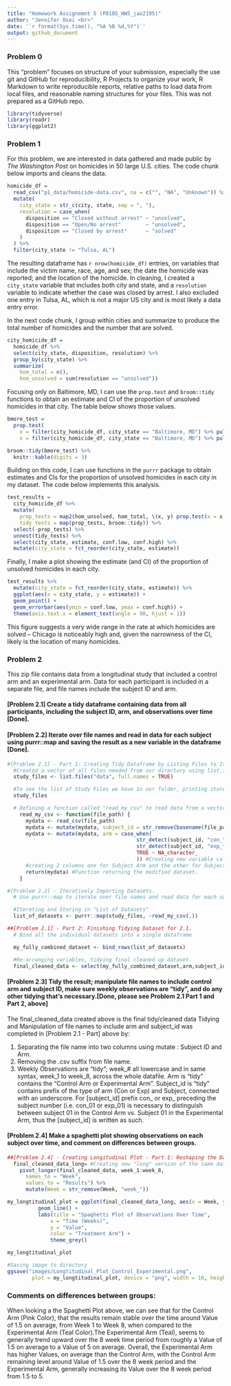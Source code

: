 ```yaml
---
title: "Homework Assignemnt 5 (P8105_HW5_jao2195)"
author: "Jennifer Osei <br>"
date: '`r format(Sys.time(), "%A %B %d,%Y")`'
output: github_document
---
```

################################################################################
### Problem 0 ##################################################################
################################################################################

This "problem" focuses on structure of your submission, especially the use git and GitHub for reproducibility, R Projects to organize your work, R Markdown to write reproducible reports, relative paths to load data from local files, and reasonable naming structures for your files. This was not prepared as a GitHub repo.

```r
library(tidyverse)
library(readr)
library(ggplot2)
```


################################################################################
### Problem 1 ##################################################################
################################################################################

For this problem, we are interested in data gathered and made public by _The Washington Post_ on homicides in 50 large U.S. cities. The code chunk below imports and cleans the data.

```r
homicide_df = 
  read_csv("p1_data/homicide-data.csv", na = c("", "NA", "Unknown")) %>%
  mutate(
    city_state = str_c(city, state, sep = ", "),
    resolution = case_when(
      disposition == "Closed without arrest" ~ "unsolved",
      disposition == "Open/No arrest"        ~ "unsolved",
      disposition == "Closed by arrest"      ~ "solved"
    )
  ) %>% 
  filter(city_state != "Tulsa, AL") 
```

The resulting dataframe has `r nrow(homicide_df)` entries, on variables that include the victim name, race, age, and sex; the date the homicide was reported; and the location of the homicide. In cleaning, I created a `city_state` variable that includes both city and state, and a `resolution` variable to indicate whether the case was closed by arrest. I also excluded one entry in Tulsa, AL, which is not a major US city and is most likely a data entry error. 

In the next code chunk, I group within cities and summarize to produce the total number of homicides and the number that are solved. 

```r
city_homicide_df = 
  homicide_df %>% 
  select(city_state, disposition, resolution) %>% 
  group_by(city_state) %>% 
  summarize(
    hom_total = n(),
    hom_unsolved = sum(resolution == "unsolved"))
```

Focusing only on Baltimore, MD, I can use the `prop.test` and `broom::tidy` functions to obtain an estimate and CI of the proportion of unsolved homicides in that city. The table below shows those values.

```r
bmore_test = 
  prop.test(
    x = filter(city_homicide_df, city_state == "Baltimore, MD") %>% pull(hom_unsolved),
    n = filter(city_homicide_df, city_state == "Baltimore, MD") %>% pull(hom_total)) 

broom::tidy(bmore_test) %>% 
  knitr::kable(digits = 3)
```

Building on this code, I can use functions in the `purrr` package to obtain estimates and CIs for the proportion of unsolved homicides in each city in my dataset. The code below implements this analysis. 

```r
test_results = 
  city_homicide_df %>% 
  mutate(
    prop_tests = map2(hom_unsolved, hom_total, \(x, y) prop.test(x = x, n = y)),
    tidy_tests = map(prop_tests, broom::tidy)) %>% 
  select(-prop_tests) %>% 
  unnest(tidy_tests) %>% 
  select(city_state, estimate, conf.low, conf.high) %>% 
  mutate(city_state = fct_reorder(city_state, estimate))
```

Finally, I make a plot showing the estimate (and CI) of the proportion of unsolved homicides in each city.

```r
test_results %>% 
  mutate(city_state = fct_reorder(city_state, estimate)) %>% 
  ggplot(aes(x = city_state, y = estimate)) + 
  geom_point() + 
  geom_errorbar(aes(ymin = conf.low, ymax = conf.high)) + 
  theme(axis.text.x = element_text(angle = 90, hjust = 1))
```

This figure suggests a very wide range in the rate at which homicides are solved -- Chicago is noticeably high and, given the narrowness of the CI, likely is the location of many homicides. 


################################################################################
### Problem 2 ##################################################################
################################################################################
This zip file contains data from a longitudinal study that included a control arm and an experimental arm. Data for each participant is included in a separate file, and file names include the subject ID and arm.

#### [Problem 2.1] Create a tidy dataframe containing data from all participants, including the subject ID, arm, and observations over time [Done].

#### [Problem 2.2] Iterate over file names and read in data for each subject using purrr::map and saving the result as a new variable in the dataframe [Done].

```r

#[Problem 2.1] - Part 1: Creating Tidy Dataframe by Listing Files to Itterate and Creating Function
  #Created a vector of all files needed from our directory using list.files() function requested.
  study_files <- list.files("data", full.names = TRUE)

  #To see the list of Study Files we have in our folder, printing stored variable above.
  study_files

  # Defining a function called "read_my_csv" to read data from a vector of file names, like           study_files.
    read_my_csv <- function(file_path) {
      mydata <- read_csv(file_path)
      mydata <- mutate(mydata, subject_id = str_remove(basename(file_path), "\\.csv")) #Removing        .csv suffix from file name and creating a new subject)id column with the result.
      mydata <- mutate(mydata, arm = case_when(
                                          str_detect(subject_id, "con_") ~ "Control",
                                          str_detect(subject_id, "exp_") ~ "Experimental",
                                          TRUE ~ NA_character_
                                          )) #Creating new variable called "arm". Reading in            string prefix of subject_id "con" or "exp" and making case when to have new variable with f       full name Control or Experimental.
      #creating 2 columns one for Subject Arm and the other for Subject ID from the filename. 
      return(mydata) #Function returning the modified dataset. 
    }

#[Problem 2.2] - Iteratively Importing Datasets. 
  # Use purrr::map to iterate over file names and read data for each subject using purrr::map and   saving the result as a new variable in the dataframe [Done].

  #Iterating and Storing in "List of Datasets"
  list_of_datasets <- purrr::map(study_files, ~read_my_csv(.))

##[Problem 2.1] - Part 2: Finishing Tidying Dataset for 2.1. 
  # Bind all the individual datasets into a single dataframe

  my_fully_combined_dataset <- bind_rows(list_of_datasets)

  #Re-arranging variables, tidying final cleaned up dataset.
  final_cleaned_data <- select(my_fully_combined_dataset,arm,subject_id,everything())

```

#### [Problem 2.3] Tidy the result; manipulate file names to include control arm and subject ID, make sure weekly observations are “tidy”, and do any other tidying that’s necessary.[Done, please see Problem 2.1 Part 1 and Part 2, above] <br>

The final_cleaned_data created above is the final tidy/cleaned data
Tidying and Manipulation of file names to include arm and subject_id was completed in [Problem 2.1 - Part] above by: <br>

 1) Separating the file name into two columns using mutate : Subject ID and Arm. <br>
 2) Removing the .csv suffix from file name.<br>
 3) Weekly Observations are "tidy"; week_# all lowercase and in same syntax, week_1 to week_8,     across the     whole datafile. Arm is "tidy" contains the "Control Arm or Experimental Arm". 
 Subject_id is "tidy" contains prefix of the type of arm (Con or Exp) and Subject, connected with  an underscore. For [subject_id] prefix con_ or exp_ preceding the subject number (i.e. con_01 or  exp_01) is necessary to distinguish between subject 01 in the Control Arm vs. Subject 01 in the   Experimental Arm, thus the [subject_id] is written as such. 

#### [Problem 2.4] Make a spaghetti plot showing observations on each subject over time, and comment on differences between groups.

```r

##[Problem 2.4] - Creating Longitudinal Plot - Part 1: Reshaping the Dataset. 
  final_cleaned_data_long= #Creating new "long" version of the same data from our final cleaned data.
    pivot_longer(final_cleaned_data, week_1:week_8,
      names_to = "Week", 
      values_to = "Results") %>% 
      mutate(Week = str_remove(Week, "week_"))

my_longtitudinal_plot = ggplot(final_cleaned_data_long, aes(x = Week, y = Results, group = subject_id, color = arm)) +
          geom_line() +
          labs(title = "Spaghetti Plot of Observations Over Time",
              x = "Time (Weeks)",
              y = "Value",
              color = "Treatment Arm") +
              theme_grey()

my_longtitudinal_plot

#Saving image to directory 
ggsave("images/Longtitudinal_Plot_Control_Experimental.png", 
        plot = my_longtitudinal_plot, device = "png", width = 10, height = 6, dpi = 300)
```
### Comments on differences between groups:

When looking a the Spaghetti Plot above, we can see that for the Control Arm (Pink Color), that the results remain stable over the time around Value of 1.5 on average, from Week 1 to Week 8, when compared to the Experimental Arm (Teal Color).The Experimental Arm (Teal), seems to generally trend upward over the 8 week time period from roughly a Value of 1.5 on average to a Value of 5 on average. Overall, the Experimental Arm has higher Values, on average than the Control Arm, with the Control Arm remaining level around Value of 1.5 over the 8 week period and the Experimental Arm, generally increasing its Value over the 8 week period from 1.5 to 5. 

